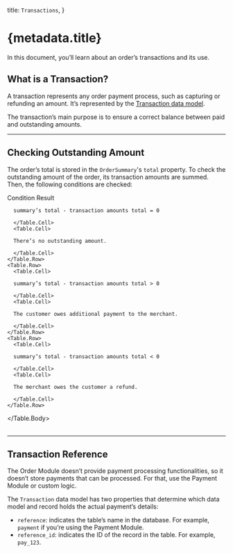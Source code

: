 
  title: `Transactions`,
}

# {metadata.title}

In this document, you’ll learn about an order’s transactions and its use.

## What is a Transaction?

A transaction represents any order payment process, such as capturing or refunding an amount. It’s represented by the [Transaction data model](/references/order/models/Transaction).

The transaction’s main purpose is to ensure a correct balance between paid and outstanding amounts.

---

## Checking Outstanding Amount

The order’s total is stored in the `OrderSummary`'s `total` property. To check the outstanding amount of the order, its transaction amounts are summed. Then, the following conditions are checked:

<Table>
  <Table.Header>
    <Table.Row>
      <Table.HeaderCell>Condition</Table.HeaderCell>
      <Table.HeaderCell>Result</Table.HeaderCell>
    </Table.Row>
  </Table.Header>
  <Table.Body>
    <Table.Row>
      <Table.Cell>
      
      summary’s total - transaction amounts total = 0
      
      </Table.Cell>
      <Table.Cell>
      
      There’s no outstanding amount.
      
      </Table.Cell>
    </Table.Row>
    <Table.Row>
      <Table.Cell>
      
      summary’s total - transaction amounts total > 0
      
      </Table.Cell>
      <Table.Cell>
      
      The customer owes additional payment to the merchant.
      
      </Table.Cell>
    </Table.Row>
    <Table.Row>
      <Table.Cell>
      
      summary’s total - transaction amounts total < 0
      
      </Table.Cell>
      <Table.Cell>
      
      The merchant owes the customer a refund.
      
      </Table.Cell>
    </Table.Row>
  </Table.Body>
</Table>

---

## Transaction Reference

The Order Module doesn’t provide payment processing functionalities, so it doesn’t store payments that can be processed. For that, use the Payment Module or custom logic.

The `Transaction` data model has two properties that determine which data model and record holds the actual payment’s details:

- `reference`: indicates the table’s name in the database. For example, `payment` if you’re using the Payment Module.
- `reference_id`: indicates the ID of the record in the table. For example, `pay_123`.